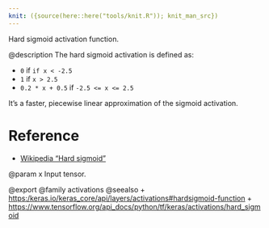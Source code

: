 ```yaml
---
knit: ({source(here::here("tools/knit.R")); knit_man_src})
---
```

Hard sigmoid activation function.

@description
The hard sigmoid activation is defined as:

- `0` if `if x < -2.5`
- `1` if `x > 2.5`
- `0.2 * x + 0.5` if `-2.5 <= x <= 2.5`

It's a faster, piecewise linear approximation
of the sigmoid activation.

# Reference
- [Wikipedia "Hard sigmoid"](https://en.wikipedia.org/wiki/Hard_sigmoid)

@param x
Input tensor.

@export
@family activations
@seealso
+ <https:/keras.io/keras_core/api/layers/activations#hardsigmoid-function>
+ <https://www.tensorflow.org/api_docs/python/tf/keras/activations/hard_sigmoid>
